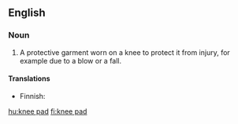 ==English==

===Noun===
{{wikipedia}}
{{en-noun|sg=[[knee]] [[pad]]}}

# A protective garment worn on a knee to protect it from injury, for example due to a blow or a fall.

====Translations====
{{trans-top|protection for a knee}}
* Finnish: {{t|fi|polvisuojus}}
{{trans-mid}}
{{trans-bottom}}

[[hu:knee pad]]
[[fi:knee pad]]